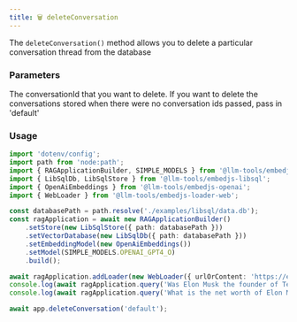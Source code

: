 ---
title: 🗑 deleteConversation
---

The `deleteConversation()` method allows you to delete a particular conversation thread from the database

### Parameters

<ParamField path="conversationId" type="string" required>
    The conversationId that you want to delete. 
    If you want to delete the conversations stored when there were no conversation ids passed, pass in 'default'
</ParamField>

### Usage

```ts
import 'dotenv/config';
import path from 'node:path';
import { RAGApplicationBuilder, SIMPLE_MODELS } from '@llm-tools/embedjs';
import { LibSqlDb, LibSqlStore } from '@llm-tools/embedjs-libsql';
import { OpenAiEmbeddings } from '@llm-tools/embedjs-openai';
import { WebLoader } from '@llm-tools/embedjs-loader-web';

const databasePath = path.resolve('./examples/libsql/data.db');
const ragApplication = await new RAGApplicationBuilder()
    .setStore(new LibSqlStore({ path: databasePath }))
    .setVectorDatabase(new LibSqlDb({ path: databasePath }))
    .setEmbeddingModel(new OpenAiEmbeddings())
    .setModel(SIMPLE_MODELS.OPENAI_GPT4_O)
    .build();

await ragApplication.addLoader(new WebLoader({ urlOrContent: 'https://en.wikipedia.org/wiki/Elon_Musk' }));
console.log(await ragApplication.query('Was Elon Musk the founder of Tesla originally?'));
console.log(await ragApplication.query('What is the net worth of Elon Musk today?'));

await app.deleteConversation('default');
```
